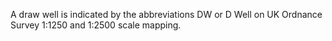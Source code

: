 A draw well is indicated by the abbreviations DW or D Well on UK Ordnance Survey 1:1250 and 1:2500 scale mapping.
{{rfv}}